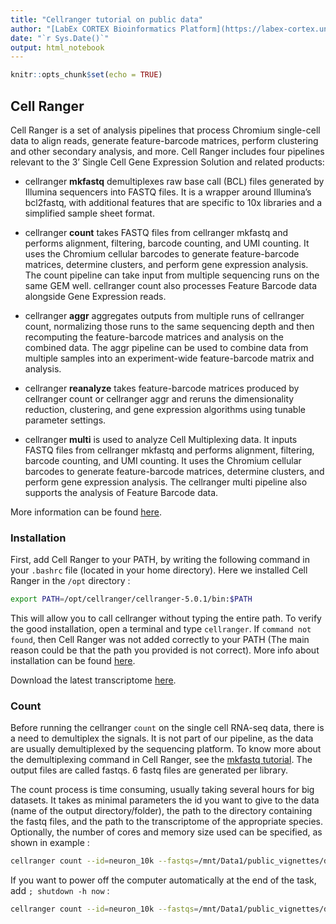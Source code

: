 ```yaml
---
title: "Cellranger tutorial on public data"
author: "[LabEx CORTEX Bioinformatics Platform](https://labex-cortex.universite-lyon.fr/) - Lyon 1 University - vignette produced by Emeric Texeraud"
date: "`r Sys.Date()`"
output: html_notebook
---
```


```r
knitr::opts_chunk$set(echo = TRUE)
```

## Cell Ranger <a name="cellranger"></a>

Cell Ranger is a set of analysis pipelines that process Chromium single-cell data to align reads, generate feature-barcode matrices, perform clustering and other secondary analysis, and more. Cell Ranger includes four pipelines relevant to the 3' Single Cell Gene Expression Solution and related products:

- cellranger **mkfastq** demultiplexes raw base call (BCL) files generated by Illumina sequencers into FASTQ files. It is a wrapper around Illumina's bcl2fastq, with additional features that are specific to 10x libraries and a simplified sample sheet format.

- cellranger **count** takes FASTQ files from cellranger mkfastq and performs alignment, filtering, barcode counting, and UMI counting. It uses the Chromium cellular barcodes to generate feature-barcode matrices, determine clusters, and perform gene expression analysis. The count pipeline can take input from multiple sequencing runs on the same GEM well. cellranger count also processes Feature Barcode data alongside Gene Expression reads.

- cellranger **aggr** aggregates outputs from multiple runs of cellranger count, normalizing those runs to the same sequencing depth and then recomputing the feature-barcode matrices and analysis on the combined data. The aggr pipeline can be used to combine data from multiple samples into an experiment-wide feature-barcode matrix and analysis.

- cellranger **reanalyze** takes feature-barcode matrices produced by cellranger count or cellranger aggr and reruns the dimensionality reduction, clustering, and gene expression algorithms using tunable parameter settings.

- cellranger **multi** is used to analyze Cell Multiplexing data. It inputs FASTQ files from cellranger mkfastq and performs alignment, filtering, barcode counting, and UMI counting. It uses the Chromium cellular barcodes to generate feature-barcode matrices, determine clusters, and perform gene expression analysis. The cellranger multi pipeline also supports the analysis of Feature Barcode data.


More information can be found [here](https://support.10xgenomics.com/single-cell-gene-expression/software/pipelines/latest/what-is-cell-ranger).



### Installation

First, add Cell Ranger to your PATH, by writing the following command in your `.bashrc` file (located in your home directory). Here we installed Cell Ranger in the `/opt` directory :
```bash
export PATH=/opt/cellranger/cellranger-5.0.1/bin:$PATH
```
This will allow you to call cellranger without typing the entire path.
To verify the good installation, open a terminal and type `cellranger`. If `command not found`, then Cell Ranger was not added correctly to your PATH (The main reason could be that the path you provided is not correct). More info about installation can be found [here](https://support.10xgenomics.com/single-cell-gene-expression/software/pipelines/latest/installation).

Download the latest transcriptome [here](https://support.10xgenomics.com/single-cell-gene-expression/software/downloads/latest).

### Count <a name="count"></a>
Before running the cellranger `count` on the single cell RNA-seq data, there is a need to demultiplex the signals. It is not part of our pipeline, as the data are usually demultiplexed by the sequencing platform. To know more about the demultiplexing command in Cell Ranger, see the [mkfastq tutorial](https://support.10xgenomics.com/single-cell-gene-expression/software/pipelines/latest/using/mkfastq). The output files are called fastqs. 6 fastq files are generated per library.


The count process is time consuming, usually taking several hours for big datasets. It takes as minimal parameters the id you want to give to the data (name of the output directory/folder), the path to the directory containing the fastq files, and the path to the transcriptome of the appropriate species. Optionally, the number of cores and memory size used can be specified, as shown in example :
```bash
cellranger count --id=neuron_10k --fastqs=/mnt/Data1/public_vignettes/dataset/neuron_10k_v3_fastqs --transcriptome=/opt/cellranger/transcriptome/refdata-gex-mm10-2020-A --localcores=32 --localmem=48
```

If you want to power off the computer automatically at the end of the task, add `; shutdown -h now` :
```bash
cellranger count --id=neuron_10k --fastqs=/mnt/Data1/public_vignettes/dataset/neuron_10k_v3_fastqs --transcriptome=/opt/cellranger/transcriptome/refdata-gex-mm10-2020-A --localcores=32 --localmem=48; shutdown -h now
```


